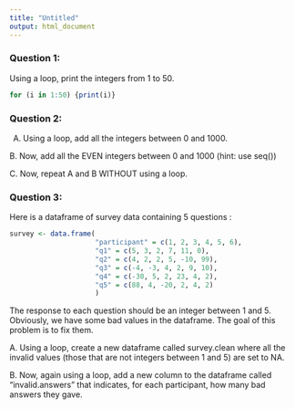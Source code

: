 ```yaml
---
title: "Untitled"
output: html_document
---
```





### Question 1:

Using a loop, print the integers from 1 to 50. 

```r
for (i in 1:50) {print(i)}
```

### Question 2:

A.  Using a loop, add all the integers between 0 and 1000.

B. Now, add all the EVEN integers between 0 and 1000 (hint: use seq())

C. Now, repeat A and B WITHOUT using a loop.

### Question 3:

Here is a dataframe of survey data containing 5 questions :

```r
survey <- data.frame(
                     "participant" = c(1, 2, 3, 4, 5, 6),
                     "q1" = c(5, 3, 2, 7, 11, 0),
                     "q2" = c(4, 2, 2, 5, -10, 99),
                     "q3" = c(-4, -3, 4, 2, 9, 10),
                     "q4" = c(-30, 5, 2, 23, 4, 2),
                     "q5" = c(88, 4, -20, 2, 4, 2)
                     )
```
The response to each question should be an integer between 1 and 5. Obviously, we have some bad values in the dataframe. The goal of this problem is to fix them.

A. Using a loop, create a new dataframe called survey.clean where all the invalid values (those that are not integers between 1 and 5) are set to NA.

B. Now, again using a loop, add a new column to the dataframe called “invalid.answers” that indicates, for each participant, how many bad answers they gave.